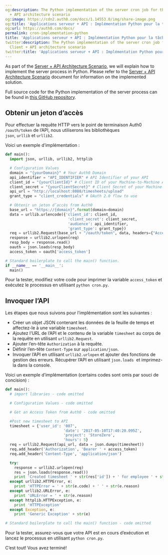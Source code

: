 ```yaml
---
og:description: The Python implementation of the server cron job for the Server Client
  + API architecture scenario
og:image: https://cdn2.auth0.com/docs/1.14553.0/img/share-image.png
og:title: 'Applications serveur + API : Implémentation Python pour la tâche Cron'
og:url: https://auth0.com/docs/
permalink: cron-implementation-python
title: 'Applications serveur + API : Implémentation Python pour la tâche Cron'
twitter:description: The Python implementation of the server cron job for the Server
  Client + API architecture scenario
twitter:title: 'Applications serveur + API : Implémentation Python pour la tâche Cron'
---
```


As part of the [Server + API Architecture Scenario](/docs/get-started/architecture-scenarios/server-application-api), we will explain how to implement the server process in Python. Please refer to the [Server + API Architecture Scenario](/docs/get-started/architecture-scenarios/server-application-api) document for information on the implemented solution.

Full source code for the Python implementation of the server process can be found in [this GitHub repository](https://github.com/auth0-samples/auth0-pnp-exampleco-timesheets/tree/master/timesheets-cron/python).

## Obtenir un jeton d’accès

Pour effectuer la requête HTTP vers le point de terminaison Auth0 `/oauth/token` de l’API, nous utiliserons les bibliothèques `json`, `urllib` et `urllib2`.

Voici un exemple d’implémentation :

```python lines expandable
def main():
  import json, urllib, urllib2, httplib

  # Configuration Values
  domain = "{yourDomain}" # Your Auth0 Domain
  api_identifier = "API_IDENTIFIER" # API Identifier of your API
  client_id = "{yourClientId}" # Client ID of your Machine-to-Machine Application
  client_secret = "{yourClientSecret}" # Client Secret of your Machine to Machine Application
  api_url = "http://localhost:8080/timesheets/upload"
  grant_type = "client_credentials" # OAuth 2.0 flow to use

  # Obtenir un jeton d’accès from Auth0
  base_url = "https://{domain}".format(domain=domain)
  data = urllib.urlencode({'client_id': client_id,
                            'client_secret': client_secret,
                            'audience': api_identifier,
                            'grant_type': grant_type})
  req = urllib2.Request(base_url + "/oauth/token", data, headers={"Accept": "application/x-www-form-urlencoded"})
  response = urllib2.urlopen(req)
  resp_body = response.read()
  oauth = json.loads(resp_body)
  access_token = oauth['access_token']

# Standard boilerplate to call the main() function.
if __name__ == '__main__':
  main()
```






Pour la tester, modifiez votre code pour imprimer la variable `access_token` et exécutez le processus en utilisant `python cron.py`.

## Invoquer l’API

Les étapes que nous suivons pour l’implémentation sont les suivantes :

* Créer un objet JSON contenant les données de la feuille de temps et affectez-le à une variable `timesheet`.
* Ajoutez l’URL de l’API et le contenu de la variable `timesheet` au corps de la requête en utilisant `urllib2.Request`.
* Ajouter l’en-tête `Authorization` à la requête.
* Définir l’en-tête `Content-Type` sur `application/json`.
* Invoquer l’API en utllisant `urllib2.urlopen` et ajouter des fonctions de gestion des erreurs. Récupérer l’API en utilisant `json.loads`  et imprimez-la dans la console.

Voici un exemple d’implémentation (certains codes sont omis par souci de concision) :

```python lines expandable
def main():
  # import libraries - code omitted

  # Configuration Values - code omitted

  # Get an Access Token from Auth0 - code omitted

  #Post new timesheet to API
  timesheet = {'user_id': '007',
                          'date': '2017-05-10T17:40:20.095Z',
                          'project': 'StoreZero',
                          'hours': 5}
  req = urllib2.Request(api_url, data = json.dumps(timesheet))
  req.add_header('Authorization', 'Bearer ' + access_token)
  req.add_header('Content-Type', 'application/json')

  try:
    response = urllib2.urlopen(req)
    res = json.loads(response.read())
    print 'Created timesheet ' + str(res['id']) + ' for employee ' + str(res['user_id'])
  except urllib2.HTTPError, e:
    print 'HTTPError = ' + str(e.code) + ' ' + str(e.reason)
  except urllib2.URLError, e:
    print 'URLError = ' + str(e.reason)
  except httplib.HTTPException, e:
    print 'HTTPException'
  except Exception, e:
    print 'Generic Exception' + str(e)

# Standard boilerplate to call the main() function - code omitted
```






Pour la tester, assurez-vous que votre API est en cours d’exécution et lancez le processus en utilisant `python cron.py`.

C’est tout! Vous avez terminé!